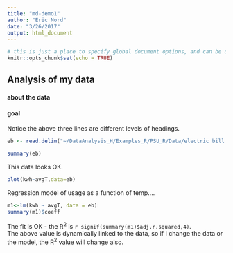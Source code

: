 ---
title: "md-demo1"
author: "Eric Nord"
date: "3/26/2017"
output: html_document
---

```{r setup, include=FALSE}
# this is just a place to specify global document options, and can be omitted - no need to edit this unless you are changing formatting.
knitr::opts_chunk$set(echo = TRUE)
```
## Analysis of my data

#### about the data


#### goal
Notice the above three lines are different levels of headings.

```{r}
eb <- read.delim("~/DataAnalysis_H/Examples_R/PSU_R/Data/electric bill.txt")

summary(eb)
```

This data looks OK.

```{r make-plot,echo=FALSE}
plot(kwh~avgT,data=eb)
```


Regression model of usage as a function of temp....

```{r}
m1<-lm(kwh ~ avgT, data = eb)
summary(m1)$coeff
```

The fit is OK - the R^2^ is `r signif(summary(m1)$adj.r.squared,4)`.  
The above value is dynamically linked to the data, so if I change the data or the model, the R^2^ value will change also.
